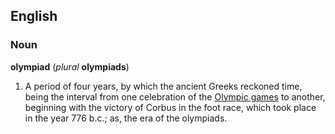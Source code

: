 ==English==
===Noun===
'''olympiad''' (''plural'' '''olympiads''')
#A period of four years, by which the ancient Greeks reckoned time, being the interval from one celebration of the [[Olympic games]] to another, beginning with the victory of Corbus in the foot race, which took place in the year 776 b.c.; as, the era of the olympiads.